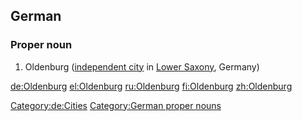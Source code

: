 ==German==
{{wikipedia}}
{{wikipedia|lang=de}}
===Proper noun===
{{head|de}}
# Oldenburg ([[independent city]] in [[Lower Saxony]], Germany)
[[Category:de:Cities]]
[[Category:German proper nouns]]

[[de:Oldenburg]]
[[el:Oldenburg]]
[[ru:Oldenburg]]
[[fi:Oldenburg]]
[[zh:Oldenburg]]